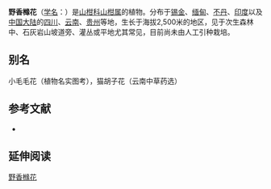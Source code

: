 {{Speciesbox
| name = 野香橼花
| status = 
| status_system = 
| image =
| genus = Capparis
| species = bodinieri
| authority = Levl.
}}

'''野香橼花'''（[[学名|学名]]：{{lang|la|''Capparis bodinieri''}}）是[[山柑科|山柑科]][[山柑属|山柑属]]的植物。分布于[[锡金|锡金]]、[[缅甸|缅甸]]、[[不丹|不丹]]、[[印度|印度]]以及[[中国大陆|中国大陆]]的[[四川|四川]]、[[云南|云南]]、[[贵州|贵州]]等地，生长于海拔2,500米的地区，见于次生森林中、石灰岩山坡道旁、灌丛或平地尤其常见，目前尚未由人工引种栽培。

== 别名 ==
小毛毛花（植物名实图考），猫胡子花（云南中草药选）

== 参考文献 ==
<div class="references-small">
* {{cite web| url =http://www.bioinfo.cn/db05/KmzwSpecies.php?action=view&id=3085| title =野香橼花| work =《中国高等植物数据库全库》| publisher =中国科学院微生物研究所| author =昆明植物研究所| accessdate =2009-02-23| deadurl =yes| archiveurl =https://web.archive.org/web/20160305042108/http://www.bioinfo.cn/db05/KmzwSpecies.php?action=view&id=3085| archivedate =2016-03-05}}
</div>

== 延伸阅读 ==
{{Wikisource further reading}}

{{Taxonbar|from=Q15226387}}

[[Category:山柑属|野香橼花]]


{{植物小作品}}